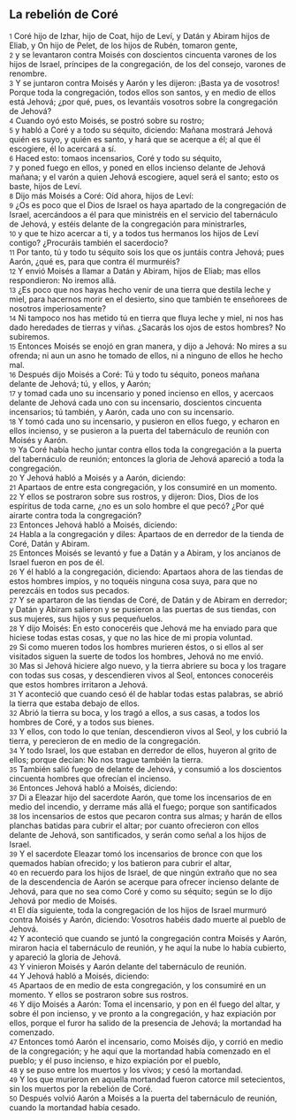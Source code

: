 == La rebelión de Coré ==

{{anchor|1}} <small>1</small> Coré hijo de Izhar, hijo de Coat, hijo de Leví, y Datán y Abiram hijos de Eliab, y On hijo de Pelet, de los hijos de Rubén, tomaron gente,<br>
{{anchor|2}} <small>2</small> y se levantaron contra Moisés con doscientos cincuenta varones de los hijos de Israel, príncipes de la congregación, de los del consejo, varones de renombre.<br>
{{anchor|3}} <small>3</small> Y se juntaron contra Moisés y Aarón y les dijeron: ¡Basta ya de vosotros! Porque toda la congregación, todos ellos son santos, y en medio de ellos está Jehová; ¿por qué, pues, os levantáis vosotros sobre la congregación de Jehová?<br>
{{anchor|4}} <small>4</small> Cuando oyó esto Moisés, se postró sobre su rostro;<br>
{{anchor|5}} <small>5</small> y habló a Coré y a todo su séquito, diciendo: Mañana mostrará Jehová quién es suyo, y quién es santo, y hará que se acerque a él; al que él escogiere, él lo acercará a sí.<br>
{{anchor|6}} <small>6</small> Haced esto: tomaos incensarios, Coré y todo su séquito,<br>
{{anchor|7}} <small>7</small> y poned fuego en ellos, y poned en ellos incienso delante de Jehová mañana; y el varón a quien Jehová escogiere, aquel será el santo; esto os baste, hijos de Leví.<br>
{{anchor|8}} <small>8</small> Dijo más Moisés a Coré: Oíd ahora, hijos de Leví:<br>
{{anchor|9}} <small>9</small> ¿Os es poco que el Dios de Israel os haya apartado de la congregación de Israel, acercándoos a él para que ministréis en el servicio del tabernáculo de Jehová, y estéis delante de la congregación para ministrarles,<br>
{{anchor|10}} <small>10</small> y que te hizo acercar a ti, y a todos tus hermanos los hijos de Leví contigo? ¿Procuráis también el sacerdocio?<br>
{{anchor|11}} <small>11</small> Por tanto, tú y todo tu séquito sois los que os juntáis contra Jehová; pues Aarón, ¿qué es, para que contra él murmuréis?<br>
{{anchor|12}} <small>12</small> Y envió Moisés a llamar a Datán y Abiram, hijos de Eliab; mas ellos respondieron: No iremos allá.<br>
{{anchor|13}} <small>13</small> ¿Es poco que nos hayas hecho venir de una tierra que destila leche y miel, para hacernos morir en el desierto, sino que también te enseñorees de nosotros imperiosamente?<br>
{{anchor|14}} <small>14</small> Ni tampoco nos has metido tú en tierra que fluya leche y miel, ni nos has dado heredades de tierras y viñas. ¿Sacarás los ojos de estos hombres? No subiremos.<br>
{{anchor|15}} <small>15</small> Entonces Moisés se enojó en gran manera, y dijo a Jehová: No mires a su ofrenda; ni aun un asno he tomado de ellos, ni a ninguno de ellos he hecho mal.<br>
{{anchor|16}} <small>16</small> Después dijo Moisés a Coré: Tú y todo tu séquito, poneos mañana delante de Jehová; tú, y ellos, y Aarón;<br>
{{anchor|17}} <small>17</small> y tomad cada uno su incensario y poned incienso en ellos, y acercaos delante de Jehová cada uno con su incensario, doscientos cincuenta incensarios; tú también, y Aarón, cada uno con su incensario.<br>
{{anchor|18}} <small>18</small> Y tomó cada uno su incensario, y pusieron en ellos fuego, y echaron en ellos incienso, y se pusieron a la puerta del tabernáculo de reunión con Moisés y Aarón.<br>
{{anchor|19}} <small>19</small> Ya Coré había hecho juntar contra ellos toda la congregación a la puerta del tabernáculo de reunión; entonces la gloria de Jehová apareció a toda la congregación.<br>
{{anchor|20}} <small>20</small> Y Jehová habló a Moisés y a Aarón, diciendo:<br>
{{anchor|21}} <small>21</small> Apartaos de entre esta congregación, y los consumiré en un momento.<br>
{{anchor|22}} <small>22</small> Y ellos se postraron sobre sus rostros, y dijeron: Dios, Dios de los espíritus de toda carne, ¿no es un solo hombre el que pecó? ¿Por qué airarte contra toda la congregación?<br>
{{anchor|23}} <small>23</small> Entonces Jehová habló a Moisés, diciendo:<br>
{{anchor|24}} <small>24</small> Habla a la congregación y diles: Apartaos de en derredor de la tienda de Coré, Datán y Abiram.<br>
{{anchor|25}} <small>25</small> Entonces Moisés se levantó y fue a Datán y a Abiram, y los ancianos de Israel fueron en pos de él.<br>
{{anchor|26}} <small>26</small> Y él habló a la congregación, diciendo: Apartaos ahora de las tiendas de estos hombres impíos, y no toquéis ninguna cosa suya, para que no perezcáis en todos sus pecados.<br>
{{anchor|27}} <small>27</small> Y se apartaron de las tiendas de Coré, de Datán y de Abiram en derredor; y Datán y Abiram salieron y se pusieron a las puertas de sus tiendas, con sus mujeres, sus hijos y sus pequeñuelos.<br>
{{anchor|28}} <small>28</small> Y dijo Moisés: En esto conoceréis que Jehová me ha enviado para que hiciese todas estas cosas, y que no las hice de mi propia voluntad.<br>
{{anchor|29}} <small>29</small> Si como mueren todos los hombres murieren éstos, o si ellos al ser visitados siguen la suerte de todos los hombres, Jehová no me envió.<br>
{{anchor|30}} <small>30</small> Mas si Jehová hiciere algo nuevo, y la tierra abriere su boca y los tragare con todas sus cosas, y descendieren vivos al Seol, entonces conoceréis que estos hombres irritaron a Jehová.<br>
{{anchor|31}} <small>31</small> Y aconteció que cuando cesó él de hablar todas estas palabras, se abrió la tierra que estaba debajo de ellos.<br>
{{anchor|32}} <small>32</small> Abrió la tierra su boca, y los tragó a ellos, a sus casas, a todos los hombres de Coré, y a todos sus bienes.<br>
{{anchor|33}} <small>33</small> Y ellos, con todo lo que tenían, descendieron vivos al Seol, y los cubrió la tierra, y perecieron de en medio de la congregación.<br>
{{anchor|34}} <small>34</small> Y todo Israel, los que estaban en derredor de ellos, huyeron al grito de ellos; porque decían: No nos trague también la tierra.<br>
{{anchor|35}} <small>35</small> También salió fuego de delante de Jehová, y consumió a los doscientos cincuenta hombres que ofrecían el incienso.<br>
{{anchor|36}} <small>36</small> Entonces Jehová habló a Moisés, diciendo:<br>
{{anchor|37}} <small>37</small> Di a Eleazar hijo del sacerdote Aarón, que tome los incensarios de en medio del incendio, y derrame más allá el fuego; porque son santificados<br>
{{anchor|38}} <small>38</small> los incensarios de estos que pecaron contra sus almas; y harán de ellos planchas batidas para cubrir el altar; por cuanto ofrecieron con ellos delante de Jehová, son santificados, y serán como señal a los hijos de Israel.<br>
{{anchor|39}} <small>39</small> Y el sacerdote Eleazar tomó los incensarios de bronce con que los quemados habían ofrecido; y los batieron para cubrir el altar,<br>
{{anchor|40}} <small>40</small> en recuerdo para los hijos de Israel, de que ningún extraño que no sea de la descendencia de Aarón se acerque para ofrecer incienso delante de Jehová, para que no sea como Coré y como su séquito; según se lo dijo Jehová por medio de Moisés.<br>
{{anchor|41}} <small>41</small> El día siguiente, toda la congregación de los hijos de Israel murmuró contra Moisés y Aarón, diciendo: Vosotros habéis dado muerte al pueblo de Jehová.<br>
{{anchor|42}} <small>42</small> Y aconteció que cuando se juntó la congregación contra Moisés y Aarón, miraron hacia el tabernáculo de reunión, y he aquí la nube lo había cubierto, y apareció la gloria de Jehová.<br>
{{anchor|43}} <small>43</small> Y vinieron Moisés y Aarón delante del tabernáculo de reunión.<br>
{{anchor|44}} <small>44</small> Y Jehová habló a Moisés, diciendo:<br>
{{anchor|45}} <small>45</small> Apartaos de en medio de esta congregación, y los consumiré en un momento. Y ellos se postraron sobre sus rostros.<br>
{{anchor|46}} <small>46</small> Y dijo Moisés a Aarón: Toma el incensario, y pon en él fuego del altar, y sobre él pon incienso, y ve pronto a la congregación, y haz expiación por ellos, porque el furor ha salido de la presencia de Jehová; la mortandad ha comenzado.<br>
{{anchor|47}} <small>47</small> Entonces tomó Aarón el incensario, como Moisés dijo, y corrió en medio de la congregación; y he aquí que la mortandad había comenzado en el pueblo; y él puso incienso, e hizo expiación por el pueblo,<br>
{{anchor|48}} <small>48</small> y se puso entre los muertos y los vivos; y cesó la mortandad.<br>
{{anchor|49}} <small>49</small> Y los que murieron en aquella mortandad fueron catorce mil setecientos, sin los muertos por la rebelión de Coré.<br>
{{anchor|50}} <small>50</small> Después volvió Aarón a Moisés a la puerta del tabernáculo de reunión, cuando la mortandad había cesado.<br>
